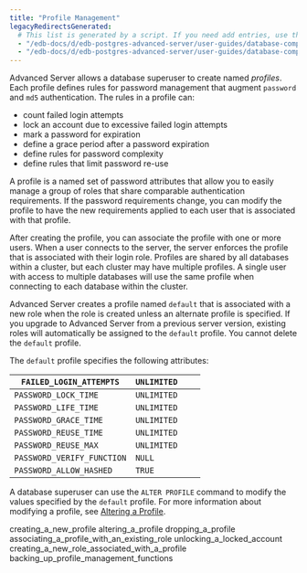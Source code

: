 ```yaml
---
title: "Profile Management"
legacyRedirectsGenerated:
  # This list is generated by a script. If you need add entries, use the `legacyRedirects` key.
  - "/edb-docs/d/edb-postgres-advanced-server/user-guides/database-compatibility-for-oracle-developers-guide/9.6/Database_Compatibility_for_Oracle_Developers_Guide_v9.6.1.029.html"
  - "/edb-docs/d/edb-postgres-advanced-server/user-guides/database-compatibility-for-oracle-developers-guide/9.5/Database_Compatibility_for_Oracle_Developers_Guide.1.029.html"
---
```


<div id="profile_management" class="registered_link"></div>

Advanced Server allows a database superuser to create named *profiles*. Each profile defines rules for password management that augment `password` and `md5` authentication. The rules in a profile can:

-   count failed login attempts
-   lock an account due to excessive failed login attempts
-   mark a password for expiration
-   define a grace period after a password expiration
-   define rules for password complexity
-   define rules that limit password re-use

A profile is a named set of password attributes that allow you to easily manage a group of roles that share comparable authentication requirements. If the password requirements change, you can modify the profile to have the new requirements applied to each user that is associated with that profile.

After creating the profile, you can associate the profile with one or more users. When a user connects to the server, the server enforces the profile that is associated with their login role. Profiles are shared by all databases within a cluster, but each cluster may have multiple profiles. A single user with access to multiple databases will use the same profile when connecting to each database within the cluster.

Advanced Server creates a profile named `default` that is associated with a new role when the role is created unless an alternate profile is specified. If you upgrade to Advanced Server from a previous server version, existing roles will automatically be assigned to the `default` profile. You cannot delete the `default` profile.

The `default` profile specifies the following attributes:

| `FAILED_LOGIN_ATTEMPTS`    | `UNLIMITED` |   |   |
| -------------------------- | ----------- | - | - |
| `PASSWORD_LOCK_TIME`       | `UNLIMITED` |   |   |
| `PASSWORD_LIFE_TIME`       | `UNLIMITED` |   |   |
| `PASSWORD_GRACE_TIME`      | `UNLIMITED` |   |   |
| `PASSWORD_REUSE_TIME`      | `UNLIMITED` |   |   |
| `PASSWORD_REUSE_MAX`       | `UNLIMITED` |   |   |
| `PASSWORD_VERIFY_FUNCTION` | `NULL`      |   |   |
| `PASSWORD_ALLOW_HASHED`    | `TRUE`      |   |   |

A database superuser can use the `ALTER PROFILE` command to modify the values specified by the `default` profile. For more information about modifying a profile, see [Altering a Profile](02_altering_a_profile/#altering_a_profile).

<div class="toctree" maxdepth="3">

creating_a_new_profile altering_a_profile dropping_a_profile associating_a_profile_with_an_existing_role unlocking_a_locked_account creating_a_new_role_associated_with_a_profile backing_up_profile_management_functions

</div>

